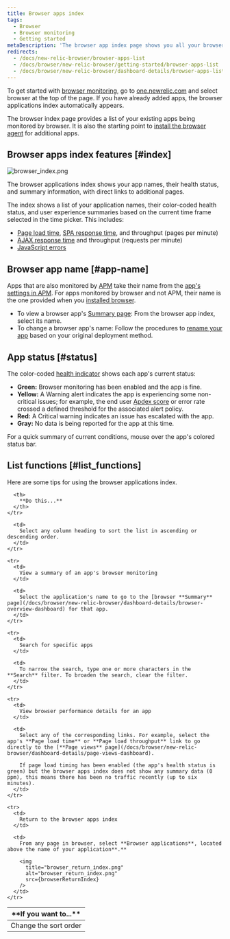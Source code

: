 ```yaml
---
title: Browser apps index
tags:
  - Browser
  - Browser monitoring
  - Getting started
metaDescription: 'The browser app index page shows you all your browser-monitored apps, along with their health status'
redirects:
  - /docs/new-relic-browser/browser-apps-list
  - /docs/browser/new-relic-browser/getting-started/browser-apps-list
  - /docs/browser/new-relic-browser/dashboard-details/browser-apps-list
---
```




To get started with [browser monitoring](/docs/browser/new-relic-browser/getting-started/introduction-new-relic-browser), go to [one.newrelic.com](http://one.newrelic.com) and select browser at the top of the page. If you have already added apps, the browser applications index automatically appears.

The browser index page provides a list of your existing apps being monitored by browser. It is also the starting point to [install the browser agent](/docs/browser/new-relic-browser/installation/install-new-relic-browser-agent) for additional apps.

## Browser apps index features [#index]

<img
  title="browser_index.png"
  alt="browser_index.png"
  src={browserIndex}
/>

<figcaption>
  The browser applications index shows your app names, their health status, and summary information, with direct links to additional pages.
</figcaption>

The index shows a list of your application names, their color-coded health status, and user experience summaries based on the current time frame selected in the time picker. This includes:

* [Page load time](/docs/browser/new-relic-browser/dashboard-details/page-views-dashboard), [SPA response time](/docs/browser/single-page-app-monitoring/use-spa-data/view-spa-data-new-relic-browser), and throughput (pages per minute)
* [AJAX response time](/docs/browser/new-relic-browser/dashboard-details/ajax-dashboard) and throughput (requests per minute)
* [JavaScript errors](/docs/browser/new-relic-browser/dashboard-details/javascript-errors-dashboard)

## Browser app name [#app-name]

Apps that are also monitored by [APM](/docs/apm/new-relic-apm/getting-started/welcome-new-relic-apm) take their name from the [app's settings in APM](/docs/apm/new-relic-apm/installation-configuration/naming-your-application). For apps monitored by browser and not APM, their name is the one provided when you [installed browser](/docs/browser/new-relic-browser/installation/install-new-relic-browser-agent).

* To view a browser app's [Summary page](/docs/browser/new-relic-browser/dashboard-details/browser-overview-dashboard): From the browser app index, select its name.
* To change a browser app's name: Follow the procedures to [rename your app](/docs/browser/new-relic-browser/installation-configuration/rename-browser-apps) based on your original deployment method.

## App status [#status]

The color-coded [health indicator](/docs/accounts-partnerships/education/getting-started-new-relic/glossary#health-status) shows each app's current status:

* **Green:** Browser monitoring has been enabled and the app is fine.
* **Yellow:** A Warning alert indicates the app is experiencing some non-critical issues; for example, the end user [Apdex score](/docs/apm/new-relic-apm/apdex/apdex-measuring-user-satisfaction) or error rate crossed a defined threshold for the associated alert policy.
* **Red:** A Critical warning indicates an issue has escalated with the app.
* **Gray:** No data is being reported for the app at this time.

For a quick summary of current conditions, mouse over the app's colored status bar.

## List functions [#list_functions]

Here are some tips for using the browser applications index.

<table>
  <thead>
    <tr>
      <th width={200}>
        **If you want to...**
      </th>

      <th>
        **Do this...**
      </th>
    </tr>
  </thead>

  <tbody>
    <tr>
      <td>
        Change the sort order
      </td>

      <td>
        Select any column heading to sort the list in ascending or descending order.
      </td>
    </tr>

    <tr>
      <td>
        View a summary of an app's browser monitoring
      </td>

      <td>
        Select the application's name to go to the [browser **Summary** page](/docs/browser/new-relic-browser/dashboard-details/browser-overview-dashboard) for that app.
      </td>
    </tr>

    <tr>
      <td>
        Search for specific apps
      </td>

      <td>
        To narrow the search, type one or more characters in the **Search** filter. To broaden the search, clear the filter.
      </td>
    </tr>

    <tr>
      <td>
        View browser performance details for an app
      </td>

      <td>
        Select any of the corresponding links. For example, select the app's **Page load time** or **Page load throughput** link to go directly to the [**Page views** page](/docs/browser/new-relic-browser/dashboard-details/page-views-dashboard).

        If page load timing has been enabled (the app's health status is green) but the browser apps index does not show any summary data (0 ppm), this means there has been no traffic recently (up to six minutes).
      </td>
    </tr>

    <tr>
      <td>
        Return to the browser apps index
      </td>

      <td>
        From any page in browser, select **Browser applications**, located above the name of your application**.**

        <img
          title="browser_return_index.png"
          alt="browser_return_index.png"
          src={browserReturnIndex}
        />
      </td>
    </tr>
  </tbody>
</table>
